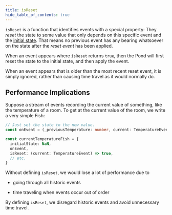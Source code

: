 ```yaml
---
title: isReset
hide_table_of_contents: true
---
```


`isReset` is a function that identifies events with a special property: They _reset_ the state to
some value that only depends on this specific event and the [initial state](./initial-state). That
means no previous event has any bearing whatsoever on the state after the _reset event_ has been
applied.

When an event appears where `isReset` returns `true`, then the Pond will first reset the state to
the initial state, and then apply the event.

When an event appears that is older than the most recent reset event, it is simply ignored, rather
than causing time travel as it would normally do.

## Performance Implications

Suppose a stream of events recording the current value of something, like the temperature of a
room. To get at the current value of the room, we write a very simple Fish:

```ts
// Just set the state to the new value.
const onEvent = (_previousTemperature: number, current: TemperatureEvent) => current.temperature

const currentTemperatureFish = {
  initialState: NaN,
  onEvent,
  isReset: (current: TemperatureEvent) => true,
  // etc.
}
```

Without defining `isReset`, we would lose a lot of performance due to

- going through all historic events

- time traveling when events occur out of order

By defining `isReset`, we disregard historic events and avoid unnecessary time travel.

